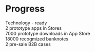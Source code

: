 # Progress

Technology - ready <br/>
2 prototype apps in Stores <br/>
7000 prototype downloads in App Store <br/>
18000 recogmized banknotes <br/>
2 pre-sale B2B cases
